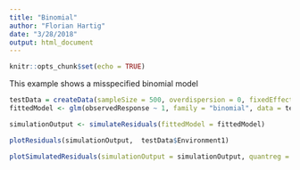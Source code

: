```yaml
---
title: "Binomial"
author: "Florian Hartig"
date: "3/28/2018"
output: html_document
---
```


```r
knitr::opts_chunk$set(echo = TRUE)
```

This example shows a misspecified binomial model

```r
testData = createData(sampleSize = 500, overdispersion = 0, fixedEffects = 2, family = binomial(), randomEffectVariance = 0)
fittedModel <- glm(observedResponse ~ 1, family = "binomial", data = testData)

simulationOutput <- simulateResiduals(fittedModel = fittedModel)

plotResiduals(simulationOutput,  testData$Environment1)

plotSimulatedResiduals(simulationOutput = simulationOutput, quantreg = FALSE)
```




